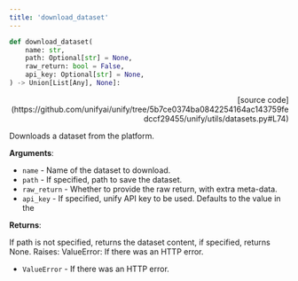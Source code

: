 ```yaml
---
title: 'download_dataset'
---
```


```python
def download_dataset(
    name: str,
    path: Optional[str] = None,
    raw_return: bool = False,
    api_key: Optional[str] = None,
) -> Union[List[Any], None]:
```

<p align="right">[source code](https://github.com/unifyai/unify/tree/5b7ce0374ba0842254164ac143759fedccf29455/unify/utils/datasets.py#L74)</p>

Downloads a dataset from the platform.

**Arguments**:

- `name` - Name of the dataset to download.
- `path` - If specified, path to save the dataset.
- `raw_return` - Whether to provide the raw return, with extra meta-data.
- `api_key` - If specified, unify API key to be used. Defaults to the value in the



**Returns**:

If path is not specified, returns the dataset content, if specified, returns
None.
Raises:
ValueError: If there was an HTTP error.
- `ValueError` - If there was an HTTP error.